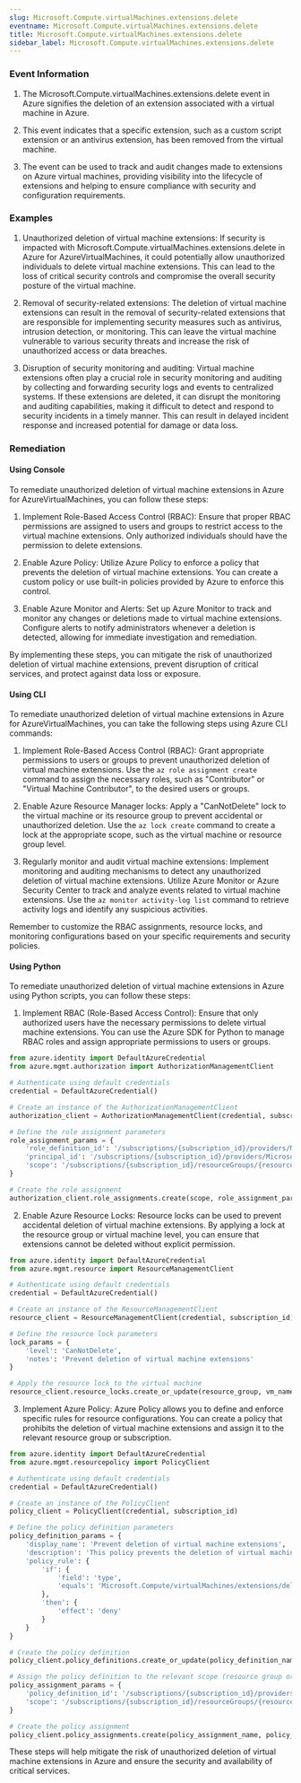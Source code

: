 ```yaml
--- 
slug: Microsoft.Compute.virtualMachines.extensions.delete
eventname: Microsoft.Compute.virtualMachines.extensions.delete
title: Microsoft.Compute.virtualMachines.extensions.delete
sidebar_label: Microsoft.Compute.virtualMachines.extensions.delete
---
```

                       
### Event Information

1. The Microsoft.Compute.virtualMachines.extensions.delete event in Azure signifies the deletion of an extension associated with a virtual machine in Azure.

2. This event indicates that a specific extension, such as a custom script extension or an antivirus extension, has been removed from the virtual machine.

3. The event can be used to track and audit changes made to extensions on Azure virtual machines, providing visibility into the lifecycle of extensions and helping to ensure compliance with security and configuration requirements.


### Examples

1. Unauthorized deletion of virtual machine extensions: If security is impacted with Microsoft.Compute.virtualMachines.extensions.delete in Azure for AzureVirtualMachines, it could potentially allow unauthorized individuals to delete virtual machine extensions. This can lead to the loss of critical security controls and compromise the overall security posture of the virtual machine.

2. Removal of security-related extensions: The deletion of virtual machine extensions can result in the removal of security-related extensions that are responsible for implementing security measures such as antivirus, intrusion detection, or monitoring. This can leave the virtual machine vulnerable to various security threats and increase the risk of unauthorized access or data breaches.

3. Disruption of security monitoring and auditing: Virtual machine extensions often play a crucial role in security monitoring and auditing by collecting and forwarding security logs and events to centralized systems. If these extensions are deleted, it can disrupt the monitoring and auditing capabilities, making it difficult to detect and respond to security incidents in a timely manner. This can result in delayed incident response and increased potential for damage or data loss.

### Remediation

#### Using Console

To remediate unauthorized deletion of virtual machine extensions in Azure for AzureVirtualMachines, you can follow these steps:

1. Implement Role-Based Access Control (RBAC): Ensure that proper RBAC permissions are assigned to users and groups to restrict access to the virtual machine extensions. Only authorized individuals should have the permission to delete extensions.

2. Enable Azure Policy: Utilize Azure Policy to enforce a policy that prevents the deletion of virtual machine extensions. You can create a custom policy or use built-in policies provided by Azure to enforce this control.

3. Enable Azure Monitor and Alerts: Set up Azure Monitor to track and monitor any changes or deletions made to virtual machine extensions. Configure alerts to notify administrators whenever a deletion is detected, allowing for immediate investigation and remediation.

By implementing these steps, you can mitigate the risk of unauthorized deletion of virtual machine extensions, prevent disruption of critical services, and protect against data loss or exposure.

#### Using CLI

To remediate unauthorized deletion of virtual machine extensions in Azure for AzureVirtualMachines, you can take the following steps using Azure CLI commands:

1. Implement Role-Based Access Control (RBAC): Grant appropriate permissions to users or groups to prevent unauthorized deletion of virtual machine extensions. Use the `az role assignment create` command to assign the necessary roles, such as "Contributor" or "Virtual Machine Contributor", to the desired users or groups.

2. Enable Azure Resource Manager locks: Apply a "CanNotDelete" lock to the virtual machine or its resource group to prevent accidental or unauthorized deletion. Use the `az lock create` command to create a lock at the appropriate scope, such as the virtual machine or resource group level.

3. Regularly monitor and audit virtual machine extensions: Implement monitoring and auditing mechanisms to detect any unauthorized deletion of virtual machine extensions. Utilize Azure Monitor or Azure Security Center to track and analyze events related to virtual machine extensions. Use the `az monitor activity-log list` command to retrieve activity logs and identify any suspicious activities.

Remember to customize the RBAC assignments, resource locks, and monitoring configurations based on your specific requirements and security policies.

#### Using Python

To remediate unauthorized deletion of virtual machine extensions in Azure using Python scripts, you can follow these steps:

1. Implement RBAC (Role-Based Access Control): Ensure that only authorized users have the necessary permissions to delete virtual machine extensions. You can use the Azure SDK for Python to manage RBAC roles and assign appropriate permissions to users or groups.

```python
from azure.identity import DefaultAzureCredential
from azure.mgmt.authorization import AuthorizationManagementClient

# Authenticate using default credentials
credential = DefaultAzureCredential()

# Create an instance of the AuthorizationManagementClient
authorization_client = AuthorizationManagementClient(credential, subscription_id)

# Define the role assignment parameters
role_assignment_params = {
    'role_definition_id': '/subscriptions/{subscription_id}/providers/Microsoft.Authorization/roleDefinitions/{role_definition_id}',
    'principal_id': '/subscriptions/{subscription_id}/providers/Microsoft.Authorization/users/{user_id}',
    'scope': '/subscriptions/{subscription_id}/resourceGroups/{resource_group}/providers/Microsoft.Compute/virtualMachines/{vm_name}'
}

# Create the role assignment
authorization_client.role_assignments.create(scope, role_assignment_params)
```

2. Enable Azure Resource Locks: Resource locks can be used to prevent accidental deletion of virtual machine extensions. By applying a lock at the resource group or virtual machine level, you can ensure that extensions cannot be deleted without explicit permission.

```python
from azure.identity import DefaultAzureCredential
from azure.mgmt.resource import ResourceManagementClient

# Authenticate using default credentials
credential = DefaultAzureCredential()

# Create an instance of the ResourceManagementClient
resource_client = ResourceManagementClient(credential, subscription_id)

# Define the resource lock parameters
lock_params = {
    'level': 'CanNotDelete',
    'notes': 'Prevent deletion of virtual machine extensions'
}

# Apply the resource lock to the virtual machine
resource_client.resource_locks.create_or_update(resource_group, vm_name, lock_name, lock_params)
```

3. Implement Azure Policy: Azure Policy allows you to define and enforce specific rules for resource configurations. You can create a policy that prohibits the deletion of virtual machine extensions and assign it to the relevant resource group or subscription.

```python
from azure.identity import DefaultAzureCredential
from azure.mgmt.resourcepolicy import PolicyClient

# Authenticate using default credentials
credential = DefaultAzureCredential()

# Create an instance of the PolicyClient
policy_client = PolicyClient(credential, subscription_id)

# Define the policy definition parameters
policy_definition_params = {
    'display_name': 'Prevent deletion of virtual machine extensions',
    'description': 'This policy prevents the deletion of virtual machine extensions',
    'policy_rule': {
        'if': {
            'field': 'type',
            'equals': 'Microsoft.Compute/virtualMachines/extensions/delete'
        },
        'then': {
            'effect': 'deny'
        }
    }
}

# Create the policy definition
policy_client.policy_definitions.create_or_update(policy_definition_name, policy_definition_params)

# Assign the policy definition to the relevant scope (resource group or subscription)
policy_assignment_params = {
    'policy_definition_id': '/subscriptions/{subscription_id}/providers/Microsoft.Authorization/policyDefinitions/{policy_definition_id}',
    'scope': '/subscriptions/{subscription_id}/resourceGroups/{resource_group}'
}

# Create the policy assignment
policy_client.policy_assignments.create(policy_assignment_name, policy_assignment_params)
```

These steps will help mitigate the risk of unauthorized deletion of virtual machine extensions in Azure and ensure the security and availability of critical services.


 